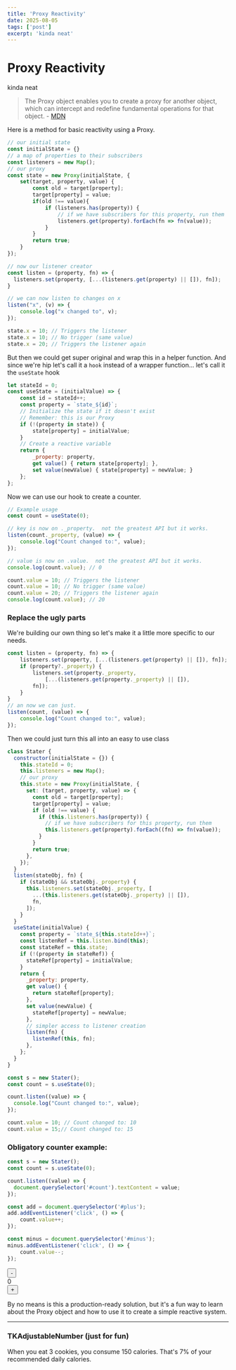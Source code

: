 ```yaml
---
title: 'Proxy Reactivity'
date: 2025-08-05
tags: ['post']
excerpt: 'kinda neat'
---
```



<hgroup>
	<h1>Proxy Reactivity</h1>
	<p>kinda neat</p>
</hgroup>

> The Proxy object enables you to create a proxy for another object, which can intercept and redefine fundamental operations for that object. - [MDN](https://developer.mozilla.org/en-US/docs/Web/JavaScript/Reference/Global_Objects/Proxy)

<p>Here is a method for basic reactivity using a Proxy.</p>

```js
// our initial state
const initialState = {}
// a map of properties to their subscribers
const listeners = new Map();
// our proxy
const state = new Proxy(initialState, {
    set(target, property, value) {
        const old = target[property];
        target[property] = value;
        if(old !== value){
            if (listeners.has(property)) {
                // if we have subscribers for this property, run them
                listeners.get(property).forEach(fn => fn(value));
            }
        }
        return true;
    }
});

// now our listener creator
const listen = (property, fn) => {
  listeners.set(property, [...(listeners.get(property) || []), fn]);
}

// we can now listen to changes on x
listen("x", (v) => {
    console.log("x changed to", v);
});

state.x = 10; // Triggers the listener
state.x = 10; // No trigger (same value)
state.x = 20; // Triggers the listener again
```
But then we could get super original and wrap this in a helper function.  And since we're hip let's call it a `hook` instead of a wrapper function... let's call it the `useState` hook

```js
let stateId = 0;
const useState = (initialValue) => {
    const id = stateId++;
    const property = `state_${id}`;
    // Initialize the state if it doesn't exist
    // Remember: this is our Proxy
    if (!(property in state)) {
        state[property] = initialValue;
    }
    // Create a reactive variable
    return {
        _property: property,
        get value() { return state[property]; },
        set value(newValue) { state[property] = newValue; }
    };
};
```

<p>
	Now we can use our hook to create a counter.
</p>

```js
// Example usage
const count = useState(0);

// key is now on ._property.  not the greatest API but it works.
listen(count._property, (value) => {
    console.log("Count changed to:", value);
});

// value is now on .value.  not the greatest API but it works.
console.log(count.value); // 0

count.value = 10; // Triggers the listener
count.value = 10; // No trigger (same value)
count.value = 20; // Triggers the listener again
console.log(count.value); // 20
```

### Replace the ugly parts

We're building our own thing so let's make it a little more specific to our needs.

```js del={2} ins={3-8}
const listen = (property, fn) => {
    listeners.set(property, [...(listeners.get(property) || []), fn]);
    if (property?._property) {
        listeners.set(property._property,
            [...(listeners.get(property._property) || []),
        fn]);
    }
}
// an now we can just.
listen(count, (value) => {
    console.log("Count changed to:", value);
});
```

Then we could just turn this all into an easy to use class

```js
class Stater {
  constructor(initialState = {}) {
    this.stateId = 0;
    this.listeners = new Map();
    // our proxy
    this.state = new Proxy(initialState, {
      set: (target, property, value) => {
        const old = target[property];
        target[property] = value;
        if (old !== value) {
          if (this.listeners.has(property)) {
            // if we have subscribers for this property, run them
            this.listeners.get(property).forEach((fn) => fn(value));
          }
        }
        return true;
      },
    });
  }
  listen(stateObj, fn) {
    if (stateObj && stateObj._property) {
      this.listeners.set(stateObj._property, [
        ...(this.listeners.get(stateObj._property) || []),
        fn,
      ]);
    }
  }
  useState(initialValue) {
    const property = `state_${this.stateId++}`;
    const listenRef = this.listen.bind(this);
    const stateRef = this.state;
    if (!(property in stateRef)) {
      stateRef[property] = initialValue;
    }
    return {
      _property: property,
      get value() {
        return stateRef[property];
      },
      set value(newValue) {
        stateRef[property] = newValue;
      },
      // simpler access to listener creation
      listen(fn) {
        listenRef(this, fn);
      },
    };
  }
}

const s = new Stater();
const count = s.useState(0);

count.listen((value) => {
  console.log("Count changed to:", value);
});

count.value = 10; // Count changed to: 10
count.value = 15;// Count changed to: 15
```

<script>
{`

// our initial state
const initialState = {}
// a map of properties to their subscribers
const listeners = new Map();
// our proxy
const state = new Proxy(initialState, {
    set(target, property, value) {
        const old = target[property];
        target[property] = value;
        if(old !== value){
            if (listeners.has(property)) {
                // if we have subscribers for this property, run them
                listeners.get(property).forEach(fn => fn(value));
            }
        }
        return true;
    }
});

// now our listener creator
const oldListen = (property, fn) => {
  listeners.set(property, [...(listeners.get(property) || []), fn]);
}

// we can now listen to changes on x
oldListen("x", (v) => {
    console.log("x changed to", v);
});

console.log('-----initial implementation-----');

state.x = 10; // Triggers the listener
state.x = 10; // No trigger (same value)
state.x = 20; // Triggers the listener again

let stateId = 0;
const useState = (initialValue) => {
    const id = stateId++;
    const property = 'state_${Math.random()}';
    // Initialize the state if it doesn't exist
    // Remember: this is our Proxy
    if (!(property in state)) {
        state[property] = initialValue;
    }
    return {
        _property: property,
        get value() { return state[property]; },
        set value(newValue) { state[property] = newValue; }
    };
};

// Example usage
count = useState(0);

const listen = (property, fn) => {
    if (property?._property) {
        listeners.set(property._property,
            [...(listeners.get(property._property) || []),
        fn]);
    }
}

console.log('-----useState implementation-----');
count.value = 10; // Triggers the listener
count.value = 10; // No trigger (same value)
count.value = 20; // Triggers the listener again
console.log(count.value); // 20

`}
</script>


### Obligatory counter example:

```js
const s = new Stater();
const count = s.useState(0);

count.listen((value) => {
  document.querySelector('#count').textContent = value;
});

const add = document.querySelector('#plus');
add.addEventListener('click', () => {
	count.value++;
});

const minus = document.querySelector('#minus');
minus.addEventListener('click', () => {
	count.value--;
});
```

<div class="flex justify-center items-center gap-2 m-4">
  <button id="minus" class="pointer bg-blue-500 text-white p-2 rounded-md" type="button">-</button>
  <div class="text-2xl text-black" id="count">0</div>
  <button id="plus" class="pointer bg-blue-500 text-white p-2 rounded-md" type="button">+</button>
</div>


<script>
{`
class Stater {
  constructor(initialState = {}) {
    this.stateId = 0;
    this.listeners = new Map();
    // our proxy
    this.state = new Proxy(initialState, {
      set: (target, property, value) => {
        const old = target[property];
        target[property] = value;
        if (old !== value) {
          if (this.listeners.has(property)) {
            // if we have subscribers for this property, run them
            this.listeners.get(property).forEach((fn) => fn(value));
          }
        }
        return true;
      },
    });
  }
  listen(stateObj, fn) {
    if (stateObj && stateObj._property) {
      this.listeners.set(stateObj._property, [
        ...(this.listeners.get(stateObj._property) || []),
        fn,
      ]);
    }
  }
  useState(initialValue) {
    const property = 'state_' + this.stateId++;
    const listenRef = this.listen.bind(this);
    const stateRef = this.state;
    if (!(property in stateRef)) {
      stateRef[property] = initialValue;
    }
    return {
      _property: property,
      get value() {
        return stateRef[property];
      },
      set value(newValue) {
        stateRef[property] = newValue;
      },
      // simpler access to listener creation
      listen(fn) {
        listenRef(this, fn);
      },
    };
  }
}

const s = new Stater();
const count = s.useState(0);

count.listen((value) => {
  document.querySelector('#count').textContent = value;
});

const add = document.querySelector('#plus');
add.addEventListener('click', () => {
	count.value++;
});

const minus = document.querySelector('#minus');
minus.addEventListener('click', () => {
	count.value--;
});




`}
</script>

By no means is this a production-ready solution, but it's a fun way to learn about the Proxy object and how to use it to create a simple reactive system.

<hr />

### TKAdjustableNumber (just for fun)

<p class="select-none">When you eat <span id="cookies" class=" text-blue-500 font-bold underline decoration-dotted cursor-col-resize">3 cookies</span>,
you consume <span id="calories" class="font-bold">150</span> calories. That's <span id="percentage" class="font-bold">7</span>%
of your recommended daily calories.</p>

<script>
{`
const cookieCount = s.useState(0);

cookieCount.listen((value) => {
  document.querySelector('#cookies').textContent = value + ' cookies';
  document.querySelector('#calories').textContent = value * 50;
  document.querySelector('#percentage').textContent = (value * 50 / 2000 * 100).toFixed(2);
});

const cookie = document.querySelector('#cookies');

const mover = (e) => {
  // if move right, increment
  if (e.movementX > 0 || e.movementY < 0) {
    cookieCount.value++;
  }
  // if move left, decrement
  if (e.movementX < 0 || e.movementY > 0) {
    if (cookieCount.value > 2) {
      cookieCount.value = cookieCount.value-1;
    }
  }
};

cookie.addEventListener('mousedown', (e) => {
  document.addEventListener('mousemove', mover);
  document.addEventListener('mouseup', (e) => {
    document.removeEventListener('mousemove', mover);
  });
});

`}
</script>


